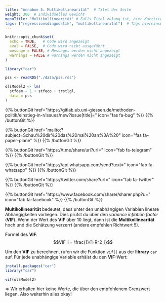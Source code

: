 ```yaml
---
title: "Annahme 5: Multikollinearität"  # Titel der Seite
weight: 306  # Individuelles Gewicht 
menuTitle: "Multikollinearität" # Falls Titel zulang ist, hier Kurztitel
tags: ["regressionsdiagnostik", "multikollinearität"]  # Tags hiereinsetzen; Kurzwort, was auf der Seite passsiert
---
```

```r
knitr::opts_chunk$set(
  echo = TRUE,   # Code wird angezeigt
  eval = FALSE,  # Code wird nicht ausgeführt
  message = FALSE, # Messages werden nicht angezeigt
  warnings = FALSE # warnings werden nicht angezeigt
)

library("car")

pss <- readRDS("./data/pss.rds")

olsModel2 <- lm(
  stfdem ~ 1 + stfeco + trstlgl,   
  data = pss
)       
```

{{% buttonGit href=\"https\:\/\/gitlab.ub.uni-giessen.de\/methoden-politik\/einstieg-in-r\/issues\/new?issue[title]=\" icon=\"fas fa-bug\" %}} {{% /buttonGit %}} 

{{% buttonGit href=\"mailto\:?subject=Schau\%20dir\%20das\%20mal\%20an\%3A\%20\" icon=\"fas fa-paper-plane\" %}} {{% /buttonGit %}}

{{% buttonGit href=\"https\:\/\/t.me\/share\/url?url=\" icon=\"fab fa-telegram\" %}} {{% /buttonGit %}}

{{% buttonGit href=\"https\:\/\/api.whatsapp.com\/send?text=\" icon=\"fab fa-whatsapp\" %}} {{% /buttonGit %}}

{{% buttonGit href=\"https\:\/\/twitter.com\/share?url=\" icon=\"fab fa-twitter\" %}} {{% /buttonGit %}}

{{% buttonGit href=\"https\:\/\/www.facebook.com\/sharer\/sharer.php?u=\" icon=\"fab fa-facebook\" %}} {{% /buttonGit %}}

**Multikollinearität** bedeutet, dass unter den unabhängigen Variablen lineare Abhängigkeiten vorliegen. Dies prüfst du über den *variance inflation factor* (**VIF**). Wenn der Wert des **VIF** über $10$ liegt, dann ist die **Multikollinearität** hoch und die Schätzung verzerrt (andere empfehlen Richtwert $5$).

Formel des **VIF**:
$$VIF_i = \frac{1}{1-R^2_i}$$

Um den **VIF** zu berechnen, rufen wir die Funktion `vif()` aus der **library** `car` auf. Für jede unabhängige Variable erhälst du den **VIF**-Wert:
```r
install.packages("car")
library("car")
```
```r
vif(olsModel2)
```

$\Rightarrow$ Wir erhalten hier keine Werte, die über den empfohlenem Grenzwert liegen. Also weiterhin alles okay!
